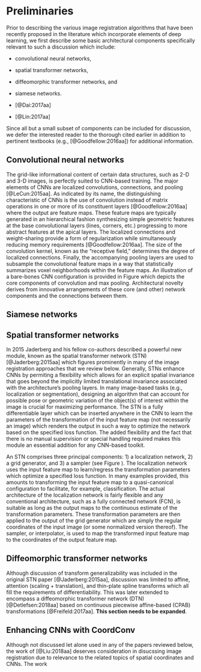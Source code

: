 
# Preliminaries

Prior to describing the various image registration algorithms that have been recently
proposed in the literature which incorporate elements of deep learning, we first describe some basic
architectural components specifically relevant to such a discussion which include:

* convolutional neural networks,

* spatial transformer networks,

* diffeomorphic transformer networks, and

* siamese networks.

\textcolor{red}{Should we discuss the following?}

* \textcolor{red}{Deformable convolutional networks} [@Dai:2017aa]

* \textcolor{red}{Inverse compositional networks} [@Lin:2017aa]

Since all but a small subset of components can be included for discussion, we defer the interested
reader to the thorough cited earlier in addition to pertinent textbooks (e.g.,
[@Goodfellow:2016aa]) for additional information.

## Convolutional neural networks

The grid-like informational content of certain data structures, such as 2-D and 3-D images, is
perfectly suited to CNN-based training.  The major elements of CNNs are
localized convolutions, connections, and pooling [@LeCun:2015aa].
As indicated by its name, the distinguishing characteristic
of CNNs is the use of convolution instead of matrix operations in one or more of its constituent
layers [@Goodfellow:2016aa] where the output are feature maps.  These feature maps are typically
generated in an hierarchical fashion synthesizing simple
geometric features at the base convolutional layers (lines, corners, etc.) progressing to more
abstract features at the apical layers.
The localized connections and weight-sharing provide a form of regularization while
simultaneously reducing memory requirements [@Goodfellow:2016aa].  The size of the
convolution kernel, known as the "receptive field," determines the degree of localized
connections.  Finally, the accompanying pooling layers are used to subsample the
convolutional feature maps in a way that statistically summarizes voxel neighborhoods
within the feature maps.  An illustration of a bare-bones CNN configuration is provided in
Figure \ref{fig:convnet} which depicts
the core components of convolution and max pooling.  Architectural novelty derives from
innovative arrangements of these core (and other) network components and the connections between
them.

\begin{figure}[!htb]
\centering
\includegraphics[width=0.95\textwidth]{Figures/ConvNet.pdf}
\caption{The basic elements of the CNN.
        The convolutional layer comprises several filters which
        are optimized in terms of their responses to various features
        found in the input layer.  Pooling is used to extract salient
        features and reduce computational complexity and passed on to
        subsequent layers.
        }
\label{fig:convnet}
\end{figure}

## Siamese networks

\begin{figure}[!htb]
\centering
\includegraphics[width=0.95\textwidth]{Figures/SiameseNet.jpg}
\caption{Diagrammatic illustration of the spatial transformer network.
        }
\label{fig:stn}
\end{figure}

## Spatial transformer networks

In 2015 Jaderberg and his fellow co-authors described a powerful new module, known
as the spatial transformer network (STN) [@Jaderberg:2015aa] which figures prominently
in many of the image registration approaches that we review below.
Generally, STNs enhance CNNs by permiting a flexibility which allows for an explicit spatial
invariance that goes beyond the implicitly limited translational invariance associated
with the architecture's pooling layers.  In many image-based tasks
(e.g., localization or segmentation), designing an
algorithm that can account for possible pose or geometric variation of the
object(s) of interest within the image is crucial for maximizing performance.
The STN is a fully differentiable layer which can be inserted anywhere in the
CNN to learn the parameters of the transformation of the input feature map (not
necessarily an image) which renders the output in such a way to optimize the
network based on the specified loss function.  The added flexibility and the
fact that there is no manual supervision or special handling required makes
this module an essential addition for any CNN-based toolkit.

\begin{figure}[!htb]
\centering
\includegraphics[width=0.95\textwidth]{Figures/STN.pdf}
\caption{Diagrammatic illustration of the spatial transformer network.  The STN
         can be placed anywhere within a CNN to provide spatial invariance for the
         input feature map.  Core components include the localization network used
         to learn/predict the parameters which transform the input feature map.
         The transformed output feature map is generated with the grid generator
         and sampler.
        }
\label{fig:stn}
\end{figure}

An STN comprises three principal components:  1) a localization network,
2) a grid generator, and 3) a sampler (see Figure \ref{fig:stn}).  The localization
network uses the input feature map to learn/regress the transformation parameters
which optimize a specified loss function.  In many examples provided, this amounts
to transforming the input feature map to a quasi-canonical configuration to facilitate,
for example, classification.  The actual architecture of the localization network is
fairly flexible and any conventional architecture, such as a fully connected network
(FCN), is suitable as long as the output maps to the continuous estimate of the
transformation parameters.  These transformation parameters are then applied to
the output of the grid generator which are simply the regular coordinates of the input
image (or some normalized version thereof).  The sampler, or interpolator, is used
to map the transformed input feature map to the coordinates of the output feature map.


## Diffeomorphic transformer networks

Although discussion of transform generalizability was included in the original STN paper
[@Jaderberg:2015aa], discussion was limited to affine, attention (scaling + translation),
and thin-plate spline transforms which all fill the requirements of differentiability.  This
was later extended to encompass a diffeomorphic transformer network (DTN) [@Detlefsen:2018aa]
based on continuous piecewise affine-based (CPAB) transformations [@Freifeld:2017aa].
__This section needs to be expanded__.




## Enhancing CNNs with CoordConv

Although not discussed let alone used in any of the papers reviewed below, the work of
[@Liu:2018aa] deserves consideration in disucssing image registration due to relevance
to the related topics of spatial coordinates and CNNs.  The work
